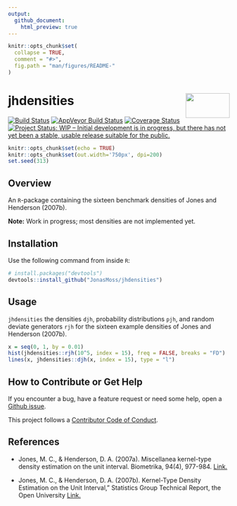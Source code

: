 ```yaml
---
output:
  github_document:
    html_preview: true
---
```


<!-- README.md is generated from README.Rmd. Please edit that file -->

```r
knitr::opts_chunk$set(
  collapse = TRUE,
  comment = "#>",
  fig.path = "man/figures/README-"
)
```

# jhdensities <img src="man/figures/logo.png" align="right" width="100" height="56" />
[![Build Status](https://travis-ci.com/JonasMoss/jhdensities.svg?branch=master)](https://travis-ci.com/JonasMoss/jhdensities)
[![AppVeyor Build Status](https://ci.appveyor.com/api/projects/status/github/JonasMoss/jhdensities?branch=master&svg=true)](https://ci.appveyor.com/project/JonasMoss/jhdensities)
[![Coverage Status](https://codecov.io/gh/JonasMoss/jhdensities/branch/master/graph/badge.svg)](https://codecov.io/gh/JonasMoss/jhdensities?branch=master)
[![Project Status: WIP – Initial development is in progress, but there has not yet been a stable, usable release suitable for the public.](https://www.repostatus.org/badges/latest/wip.svg)](https://www.repostatus.org/#wip)

```r
knitr::opts_chunk$set(echo = TRUE)
knitr::opts_chunk$set(out.width='750px', dpi=200)
set.seed(313)
```

## Overview
An `R`-package containing the sixteen benchmark densities of Jones and Henderson
(2007b). 

**Note:** Work in progress; most densities are not implemented yet.

## Installation
Use the following command from inside `R`:
```r
# install.packages("devtools")
devtools::install_github("JonasMoss/jhdensities")
```

## Usage

`jhdensities` the densities `djh`, probability
distributions `pjh`, and random deviate generators `rjh` for the sixteen 
example densities of Jones and Henderson (2007b). 

```r
x = seq(0, 1, by = 0.01)
hist(jhdensities::rjh(10^5, index = 15), freq = FALSE, breaks = "FD")
lines(x, jhdensities::djh(x, index = 15), type = "l")

```


## How to Contribute or Get Help
If you encounter a bug, have a feature request or need some help, open a [Github issue](https://github.com/JonasMoss/jhdensities/issues). 

This project follows a [Contributor Code of Conduct](https://www.contributor-covenant.org/version/1/4/code-of-conduct.html).

## References

* Jones, M. C., & Henderson, D. A. (2007a). Miscellanea kernel-type density 
estimation on the unit interval. Biometrika, 94(4), 977-984. [Link.](https://www.jstor.org/stable/20441430)

* Jones, M. C., & Henderson, D. A. (2007b). Kernel-Type Density Estimation 
on the Unit Interval,” Statistics Group Technical Report, the Open
University [Link.](https://pdfs.semanticscholar.org/b1b9/474ba8930f25cf2b481cf89e31888a26f6ec.pdf)
